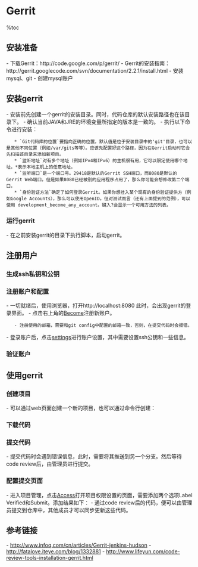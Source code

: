 = Gerrit =

%toc

== 安装准备 ==
- 下载Gerrit：http://code.google.com/p/gerrit/
- Gerrit的安装指南：http://gerrit.googlecode.com/svn/documentation/2.2.1/install.html
- 安装mysql、git
{{{class="brush:bash"
$ sudo apt-get install mysql-server git git-core
}}}
- 创建mysql账户
{{{class="brush:bash"
$ mysql -u root -p
mysql> CREATE USER 'zenki'@'localhost' IDENTIFIED BY 'zenki007';
mysql> CREATE DATABASE reviewdb;
mysql> ALTER DATABASE reviewdb charset=latin1;
mysql> GRANT ALL ON reviewdb.* TO 'zenki'@'localhost';
mysql> FLUSH PRIVILEGES;
}}}

== 安装gerrit ==
- 安装前先创建一个gerrit的安装目录。同时，代码仓库的默认安装路径也在该目录下。
- 确认当前JAVA和JRE的环境变量所指定的版本是一致的。
- 执行以下命令进行安装：
    * `Git代码库的位置`要指向正确的位置。默认值是位于安装目录中的'git'目录，也可以是其他不同位置（例如/var/gits等等）。应该先配置好这个路径，因为在Gerrit启动时它会先扫描该目录来添加新项目。
    * `监听地址`对有多个地址（例如IPv4和IPv6）的主机很有用，它可以限定使用哪个地址。*表示本地主机上的任意地址。
    * `监听端口`是一个端口号。29418是默认的Gerrit SSH端口，而8080是默认的Gerrit Web端口。但是如果8080已经被别的应用程序占用了，那么你可能会想修改第二个端口。
    * `身份验证方法`确定了如何登录Gerrit。如果你想挂入某个现有的身份验证提供方（例如Google Accounts），那么可以使用OpenID。但对测试而言（还有上面提到的范例），可以使用 development_become_any_account。键入?会显示一个可用方法的列表。
{{{class="brush:bash"
$ java -jar gerrit-full-2.5.war init -d ~/gerrit

*** Gerrit Code Review 2.5
*** 


*** Git Repositories
*** 

Location of Git repositories   [git]: 

*** SQL Database
*** 

Database server type           [MYSQL/?]: 
Server hostname                [localhost]: 
Server port                    [(MYSQL default)]: 
Database name                  [reviewdb]: 
Database username              [zenki]: 
Change zenki's password        [y/N]? 

*** User Authentication
*** 

Authentication method          [DEVELOPMENT_BECOME_ANY_ACCOUNT/?]: 

*** Email Delivery
*** 

SMTP server hostname           [localhost]: 
SMTP server port               [(default)]: 
SMTP encryption                [NONE/?]: 
SMTP username                  [zenki]: 
Change zenki's password        [y/N]? 

*** Container Process
*** 

Run as                         [zenki]: 
Java runtime                   [/usr/lib/jvm/jdk1.6.0_31/jre]: 
Upgrade /home/zenki/gerrit/bin/gerrit.war [Y/n]? 
Copying gerrit.war to /home/zenki/gerrit/bin/gerrit.war

*** SSH Daemon
*** 

Listen on address              [*]: 
Listen on port                 [29418]: 

*** HTTP Daemon
*** 

Behind reverse proxy           [y/N]? 
Use SSL (https://)             [y/N]? 
Listen on address              [*]: 
Listen on port                 [8080]: 

*** Plugins
*** 

Prompt to install core plugins [y/N]? 

Initialized /home/zenki/gerrit
}}}

=== 运行gerrit ===
- 在之前安装gerrit的目录下执行脚本，启动gerrit。
{{{class="brush:bash"
# 启动gerrit
$ ~/gerrit/bin/gerrit.sh start
# 停止gerrit
$ ~/gerrit/bin/gerrit.sh stop
# 重启gerrit
$ ~/gerrit/bin/gerrit.sh restart
}}}

== 注册用户 ==
=== 生成ssh私钥和公钥 ===
{{{class="brush:bash"
# 生成私钥和公钥
$ ssh-keygen -t rsa -C "zenki2001cn@163.com"

# 添加以下信息到~/.ssh/config，用来管理登录信息
Host zenki-ubuntu
  Hostname zenki-ubuntu
  Port 29418
  User Zenki
  IdentityFile ~/.ssh/id_rsa

# 添加rsa密钥
$ ssh-add ~/.ssh/id_rsa

# 启用ssh-agent
$ ssh-agent 
}}}

=== 注册账户和配置 ===
- 一切就绪后，使用浏览器，打开http://localhost:8080 此时，会出现gerrit的登录界面。
- 点击右上角的[[http://localhost:8080/become|Become]]注册新账户。
    - 注册使用的邮箱，需要和git config中配置的邮箱一致，否则，在提交代码时会报错。
- 登录账户后，点击[[http://localhost:8080/#/settings/|settings]]进行账户设置，其中需要设置ssh公钥和一些信息。
{{http:pic/import_pub_key.png}}

=== 验证账户 ===
{{{class="brush:bash"
$ ssh -p 29418 zenki@localhost

# 出现以下信息时，说明ssh能够正常工作：
 ****    Welcome to Gerrit Code Review    ****

  Hi demo, you have successfully connected over SSH.

  Unfortunately, interactive shells are disabled.
  To clone a hosted Git repository, use:

  git clone ssh://demo@localhost:29418/REPOSITORY_NAME.git

Connection to localhost closed.
}}}

== 使用gerrit ==
=== 创建项目 ===
- 可以通过web页面创建一个新的项目，也可以通过命令行创建：
{{{class="brush:bash"
$ ssh -p 29418 zenki@localhost gerrit create-project --name example.git
}}}
{{http:pic/create_project.png}}

=== 下载代码 ===
{{{class="brush:bash"
$ git clone ssh://Zenki.J.Zha@127.0.0.1:29418/Gerrit_project_test.git
}}}

=== 提交代码 ===
- 提交代码时会遇到错误信息，此时，需要将其推送到另一个分支。然后等待code review后，由管理员进行提交。
{{{class="brush:bash"
$ git config remote.origin.push refs/heads/*:refs/for/*
$ git push origin
Counting objects: 3, done.
Writing objects: 100% (3/3), 217 bytes, done.
Total 3 (delta 0), reused 0 (delta 0)
To ssh://demo@localhost:29418/example.git
 * [new branch]      master -> refs/for/master
}}}

=== 配置提交页面 ===
- 进入项目管理，点击[[http://localhost:8080/#/admin/projects/All-Projects,access|Access]]打开项目权限设置的页面，需要添加两个选项Label Verified和Submit。添加结果如下：
- 通过code review后的代码，便可以由管理员提交到仓库中，其他成员才可以同步更新这些代码。
{{http:pic/submit.png}}

== 参考链接 ==
- http://www.infoq.com/cn/articles/Gerrit-jenkins-hudson
- http://fatalove.iteye.com/blog/1332881
- http://www.lifeyun.com/code-review-tools-installation-gerrit.html
